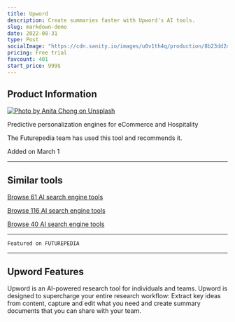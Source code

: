 ```yaml
---
title: Upword
description: Create summaries faster with Upword's AI tools.
slug: markdown-demo
date: 2022-08-31
type: Post
socialImage: "https://cdn.sanity.io/images/u0v1th4q/production/8b23dd2d5dab8f320cdb7d11deaea4ce9bc4f49f-1200x1200.png?rect,0,1830,900&auto=format"
pricing: Free trial
favcount: 401
start_price: 999$
---
```


## Product Information

[![Photo by Anita Chong on Unsplash](https://cdn.sanity.io/images/u0v1th4q/production/fb90f190648d8b3c3b27c292e7826b4375f2e2bb-1900x996.png)](https://cdn.sanity.io/images/u0v1th4q/production/fb90f190648d8b3c3b27c292e7826b4375f2e2bb-1900x996.png)

Predictive personalization engines for eCommerce and Hospitality

The Futurepedia team has used this tool and recommends it.

Added on March 1

---
## Similar tools

[Browse 61 AI search engine tools](/)

[Browse 116 AI search engine tools](/)

[Browse 40 AI search engine tools ](/)

---

```
Featured on FUTUREPEDIA

```

---
## Upword Features
Upword is an AI-powered research tool for individuals and teams. Upword is designed to supercharge your entire research workflow: Extract key ideas from content, capture and edit what you need and create summary documents that you can share with your team.
